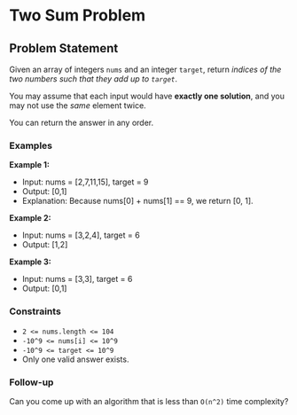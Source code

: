 # Two Sum Problem

## Problem Statement

Given an array of integers `nums` and an integer `target`, return _indices of the two numbers such that they add up to `target`_.

You may assume that each input would have **exactly one solution**, and you may not use the _same_ element twice.

You can return the answer in any order.

### Examples

**Example 1:**

- Input: nums = [2,7,11,15], target = 9
- Output: [0,1]
- Explanation: Because nums[0] + nums[1] == 9, we return [0, 1].

**Example 2:**

- Input: nums = [3,2,4], target = 6
- Output: [1,2]

**Example 3:**

- Input: nums = [3,3], target = 6
- Output: [0,1]

### Constraints

- `2 <= nums.length <= 104`
- `-10^9 <= nums[i] <= 10^9`
- `-10^9 <= target <= 10^9`
- Only one valid answer exists.

### Follow-up

Can you come up with an algorithm that is less than `O(n^2)` time complexity?
